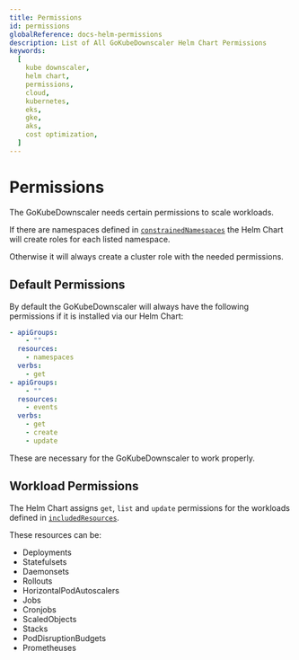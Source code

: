 ```yaml
---
title: Permissions
id: permissions
globalReference: docs-helm-permissions
description: List of All GoKubeDownscaler Helm Chart Permissions
keywords:
  [
    kube downscaler,
    helm chart,
    permissions,
    cloud,
    kubernetes,
    eks,
    gke,
    aks,
    cost optimization,
  ]
---
```


# Permissions

The GoKubeDownscaler needs certain permissions to scale workloads.

If there are namespaces defined in [`constrainedNamespaces`](ref:docs-helm-constrained-namespaces)
the Helm Chart will create roles for each listed namespace.

Otherwise it will always create a cluster role with the needed permissions.

## Default Permissions

By default the GoKubeDownscaler will always have the following permissions if it is installed via our Helm Chart:

```yaml
- apiGroups:
    - ""
  resources:
    - namespaces
  verbs:
    - get
- apiGroups:
    - ""
  resources:
    - events
  verbs:
    - get
    - create
    - update
```

These are necessary for the GoKubeDownscaler to work properly.

## Workload Permissions

The Helm Chart assigns `get`, `list` and `update` permissions for the workloads defined in [`includedResources`](ref:docs-helm-included-resources).

These resources can be:

- Deployments
- Statefulsets
- Daemonsets
- Rollouts
- HorizontalPodAutoscalers
- Jobs
- Cronjobs
- ScaledObjects
- Stacks
- PodDisruptionBudgets
- Prometheuses
